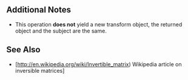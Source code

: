 {{Lua/Function |
  returns = Transform2 |
  prototype = Transform2:Invert() |
  description = Inverts the transform.
}}

==Additional Notes==
*This operation '''does not''' yield a new transform object, the returned object and the subject are the same.

==See Also==
*[http://en.wikipedia.org/wiki/Invertible_matrix) Wikipedia article on inversible matrices]